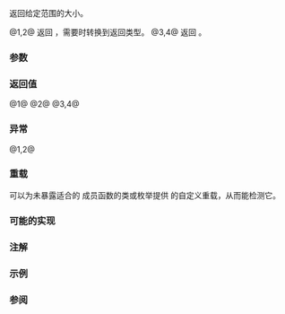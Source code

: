 {{cpp/title|size|ssize}}
{{cpp/iterator/navbar}}
{{dcl begin}}
{{cpp/iterator/range access headers}}
{{dcla|num=1|since=c++17|
template&lt; class C &gt;
constexpr auto size( const C&amp; c ) -&gt; decltype(c.size());
}}
{{dcla|num=2|since=c++20|
template&lt; class C &gt;
constexpr auto ssize( const C&amp; c )
    -&gt; std::common_type_t&lt;std::ptrdiff_t,
                          std::make_signed_t&lt;decltype(c.size())&gt;&gt;;
}}
{{dcla|num=3|since=c++17|
template&lt; class T, std::size_t N &gt;
constexpr std::size_t size( const T (&amp;array)[N] ) noexcept;
}}
{{dcla|num=4|since=c++20|
template&lt; class T, std::ptrdiff_t N &gt;
constexpr std::ptrdiff_t ssize( const T (&amp;array)[N] ) noexcept;
}}
{{dcl end}}

返回给定范围的大小。

@1,2@ 返回 {{c|c.size()}}，需要时转换到返回类型。
@3,4@ 返回 {{c|N}}。

===参数===
{{par begin}}
{{par|c|拥有 {{tt|size}} 成员函数的容器或视图}}
{{par|array|任意类型的数组}}
{{par end}}

===返回值===
@1@ {{c|c.size()}}
@2@ {{c multi|static_cast&lt;std::common_type_t&lt;std::ptrdiff_t,|                               std::make_signed_t&lt;decltype(c.size())&gt;&gt;&gt;(c.size())}}
@3,4@ {{c|N}}

===异常===
@1,2@ {{cpp/impldef exception item}}

===重载===
可以为未暴露适合的 {{tt|size()}} 成员函数的类或枚举提供 {{tt|size}} 的自定义重载，从而能检测它。

{{rrev|since=c++20|
[[cpp/language/adl|实参依赖查找]]所找到的 {{tt|size}} 重载可用于定制 {{c/core|std::ranges::size}}、{{c/core|std::ranges::ssize}} 及 {{c/core|std::ranges::empty}} 的行为。
}}

===可能的实现===
{{eq impl
|title1=size (1)|ver1=1|1=
template&lt;class C&gt;
constexpr auto size(const C&amp; c) -&gt; decltype(c.size())
{
    return c.size();
}
|title2=ssize (2)|ver2=2|2=
template&lt;class C&gt;
constexpr auto ssize(const C&amp; c)
    -&gt; std::common_type_t&lt;std::ptrdiff_t,
                          std::make_signed_t&lt;decltype(c.size())&gt;&gt;
{
    using R = std::common_type_t&lt;std::ptrdiff_t,
                                 std::make_signed_t&lt;decltype(c.size())&gt;&gt;;
    return static_cast&lt;R&gt;(c.size());
}
|title3=size (3)|ver3=3|3=
template&lt;class T, std::size_t N&gt;
constexpr std::size_t size(const T (&amp;array)[N]) noexcept
{
    return N;
}
|title4=ssize (4)|ver4=4|4=
template&lt;class T, std::ptrdiff_t N&gt;
constexpr std::ptrdiff_t ssize(const T (&amp;array)[N]) noexcept
{
    return N;
}
}}

===注解===
{{ftm begin|std=1|comment=1}}
{{ftm|std=C++17|value=201411L|__cpp_lib_nonmember_container_access|{{tt|std::size()}}, {{lc|std::data}} 和 {{lc|std::empty}}}}
{{ftm|std=C++20|value=201902L|__cpp_lib_ssize|{{tt|std::ssize()}} {{vl|2,4}} 和无符号的 {{ltf|cpp/container/span/size|std::span::size}}}}
{{ftm end}}

===示例===
{{example
|code=
#include &lt;cassert&gt;
#include &lt;cstring&gt;
#include &lt;iostream&gt;
#include &lt;vector&gt;

int main()
{
    // 对容器工作
    std::vector&lt;int&gt; v{3, 1, 4};
    assert(std::size(v) == 3);
    
    // 对内建数组也能工作
    int a[]{-5, 10, 15};
    // 返回元素数量（而非字节数），与 sizeof 不同
    assert(std::size(a) == 3);
    std::cout &lt;&lt; "size of a[]: " &lt;&lt; sizeof a &lt;&lt; '\n'; // 12, 若 sizeof(int) == 4
    
    // 提供一种获取字符串缓冲区大小的安全方法（与 sizeof 相比）
    const char str[] = "12345";
    // 这些方法可以得到正确结果
    assert(std::size(str) == 6);
    assert(sizeof(str) == 6);
    
    // 而此处使用 sizeof 则是一种常见 BUG 来源
    const char* str_decayed = "12345";
    // std::cout &lt;&lt; std::size(str_decayed) &lt;&lt; '\n'; // 编译失败
    std::cout &lt;&lt; sizeof(str_decayed) &lt;&lt; '\n'; // 打印的是指针的大小！
    
    // C++20 起可以使用有符号大小 (std::ssize)
    auto i = std::ssize(v);
    for (--i; i != -1; --i)
        std::cout &lt;&lt; v[i] &lt;&lt; (i ? ' ' : '\n');
    assert(i == -1);

    // 注意，字符串字面量中包含末尾的空字符，它也是所构造字符数组的一部分。
    // 这使得 std::size 与 std::strlen 和 std::string::size 有不同表现：
    constexpr char symbols[] = "0123456789";

    static_assert(std::size(symbols) == 11);
    static_assert(std::string(symbols).size() == 10);
    assert(std::strlen(symbols) == 10);
}
|p=true&lt;!--指针和 int 的大小--&gt;
|output=
size of a[]: 12
8
4 1 3
}}

===参阅===
{{dsc begin}}
{{dsc inc|cpp/types/dsc ptrdiff_t}}
{{dsc inc|cpp/types/dsc size_t}}
{{dsc inc|cpp/ranges/dsc size}}
{{dsc inc|cpp/ranges/dsc ssize}}
{{dsc end}}

{{langlinks|en|es|ja|ru}}